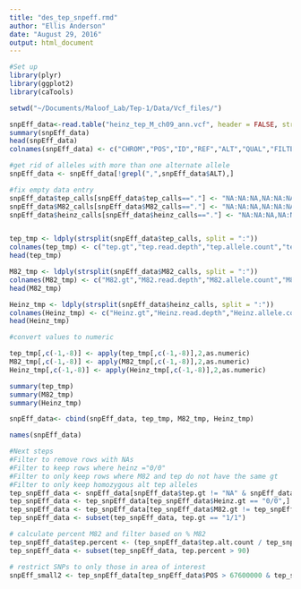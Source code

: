 ```yaml
---
title: "des_tep_snpeff.rmd"
author: "Ellis Anderson"
date: "August 29, 2016"
output: html_document
---
```


```r
#Set up
library(plyr)
library(ggplot2)
library(caTools)

setwd("~/Documents/Maloof_Lab/Tep-1/Data/Vcf_files/")

snpEff_data<-read.table("heinz_tep_M_ch09_ann.vcf", header = FALSE, stringsAsFactors=FALSE)
summary(snpEff_data)
head(snpEff_data)
colnames(snpEff_data) <- c("CHROM","POS","ID","REF","ALT","QUAL","FILTER","INFO","FORMAT","tep_calls","M82_calls","heinz_calls")

#get rid of alleles with more than one alternate allele
snpEff_data <- snpEff_data[!grepl(",",snpEff_data$ALT),]

#fix empty data entry
snpEff_data$tep_calls[snpEff_data$tep_calls=="."] <- "NA:NA:NA,NA:NA:NA:NA:NA:NA,NA,NA"
snpEff_data$M82_calls[snpEff_data$M82_calls=="."] <- "NA:NA:NA,NA:NA:NA:NA:NA:NA,NA,NA"
snpEff_data$heinz_calls[snpEff_data$heinz_calls=="."] <- "NA:NA:NA,NA:NA:NA:NA:NA:NA,NA,NA"


tep_tmp <- ldply(strsplit(snpEff_data$tep_calls, split = ":"))
colnames(tep_tmp) <- c("tep.gt","tep.read.depth","tep.allele.count","tep.ref.count","tep.ref.qual","tep.alt.count","tep.alt.qual","tep.gt.lik")
head(tep_tmp)

M82_tmp <- ldply(strsplit(snpEff_data$M82_calls, split = ":"))
colnames(M82_tmp) <- c("M82.gt","M82.read.depth","M82.allele.count","M82.ref.depth","M82.ref.qual","M82.alt.depth","M82.alt.qual","M82.lik")
head(M82_tmp)

Heinz_tmp <- ldply(strsplit(snpEff_data$heinz_calls, split = ":"))
colnames(Heinz_tmp) <- c("Heinz.gt","Heinz.read.depth","Heinz.allele.count","Heinz.ref.depth","Heinz.ref.qual","Heinz.alt.depth","Heinz.alt.qual","Heinz.lik")
head(Heinz_tmp)

#convert values to numeric

tep_tmp[,c(-1,-8)] <- apply(tep_tmp[,c(-1,-8)],2,as.numeric)
M82_tmp[,c(-1,-8)] <- apply(M82_tmp[,c(-1,-8)],2,as.numeric)
Heinz_tmp[,c(-1,-8)] <- apply(Heinz_tmp[,c(-1,-8)],2,as.numeric)

summary(tep_tmp)
summary(M82_tmp)
summary(Heinz_tmp)

snpEff_data<- cbind(snpEff_data, tep_tmp, M82_tmp, Heinz_tmp)

names(snpEff_data)

#Next steps
#Filter to remove rows with NAs
#Filter to keep rows where heinz ="0/0"
#Filter to only keep rows where M82 and tep do not have the same gt
#Filter to only keep homozygous alt tep alleles
tep_snpEff_data <- snpEff_data[snpEff_data$tep.gt != "NA" & snpEff_data$M82.gt != "NA",]
tep_snpEff_data <- tep_snpEff_data[tep_snpEff_data$Heinz.gt == "0/0",]
tep_snpEff_data <- tep_snpEff_data[tep_snpEff_data$M82.gt != tep_snpEff_data$tep.gt,]
tep_snpEff_data <- subset(tep_snpEff_data, tep.gt == "1/1")

# calculate percent M82 and filter based on % M82
tep_snpEff_data$tep.percent <- (tep_snpEff_data$tep.alt.count / tep_snpEff_data$tep.read.depth)*100
tep_snpEff_data <- subset(tep_snpEff_data, tep.percent > 90)

# restrict SNPs to only those in area of interest
snpEff_small2 <- tep_snpEff_data[tep_snpEff_data$POS > 67600000 & tep_snpEff_data$POS < 68000000,]
```
